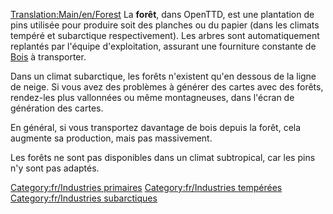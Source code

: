 [[Translation:Main/en/Forest]]
{{Template:Industries/Fr
|image=Forest(industry).png
|nom=Forêt
|climats=[[Main/en/Climat/Fr#Tempéré|Tempéré]], [[Main/en/Climat/Fr#Subarctique|Subarctique]].
|accepte=Rien
|produit=[[Main/fr/Bois|Bois]]
|notes=Sous le climat subarctique:<br/>[[File:en/Snowforest.png|224px|center]]
}}
La '''forêt''', dans OpenTTD, est une plantation de pins utilisée pour produire soit des planches ou du papier (dans les climats tempéré et subarctique respectivement). Les arbres sont automatiquement replantés par l'équipe d'exploitation, assurant une fourniture constante de [[Main/fr/Bois|Bois]] à transporter.

Dans un climat subarctique, les forêts n'existent qu'en dessous de la ligne de neige. Si vous avez des problèmes à générer des cartes avec des forêts, rendez-les plus vallonnées ou même montagneuses, dans l'écran de génération des cartes.

En général, si vous transportez davantage de bois depuis la forêt, cela augmente sa production, mais pas massivement.

Les forêts ne sont pas disponibles dans un climat subtropical, car les pins n'y sont pas adaptés.

[[Category:fr/Industries primaires]]
[[Category:fr/Industries tempérées]]
[[Category:fr/Industries subarctiques]]